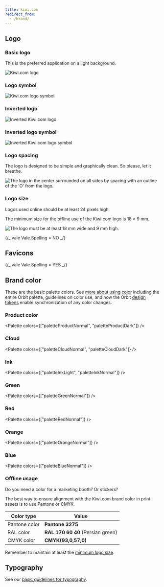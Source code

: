 ```yaml
---
title: kiwi.com
redirect_from:
  - /brand/
---
```



## Logo

### Basic logo

This is the preferred application on a light background.

![Kiwi.com logo](../../../../images/brand/logo.png)

<FancyLink
  title="Download the full basic logo as .png"
  href="/brand/logo.png"
  icon="download"
  download
/>

<FancyLink
  title="Download the full basic logo as .pdf"
  href="/brand/logo.pdf"
  icon="download"
  download
/>

<FancyLink
  title="Download the full basic logo as .svg"
  href="/brand/logo.svg"
  icon="download"
  download
/>

<FancyLink
  title="Download the full basic logo as .eps"
  href="/brand/logo.eps"
  icon="download"
  download
/>

### Logo symbol

![Kiwi.com logo symbol](../../../../images/brand/logo-symbol.png)

<FancyLink
  title="Download the logo symbol as .png"
  href="/brand/logo-symbol.png"
  icon="download"
  download
/>

<FancyLink
  title="Download the logo symbol as .pdf"
  href="/brand/logo-symbol.pdf"
  icon="download"
  download
/>

<FancyLink
  title="Download the logo symbol as .svg"
  href="/brand/logo-symbol.svg"
  icon="download"
  download
/>

<FancyLink
  title="Download the logo symbol as .eps"
  href="/brand/logo-symbol.eps"
  icon="download"
  download
/>

### Inverted logo

![Inverted Kiwi.com logo](../../../../images/brand/logo-inverted.png)

<FancyLink
  title="Download the inverted logo as .png"
  href="/brand/logo-inverted.png"
  icon="download"
  download
/>

<FancyLink
  title="Download the inverted logo as .pdf"
  href="/brand/logo-inverted.pdf"
  icon="download"
  download
/>

<FancyLink
  title="Download the inverted logo as .svg"
  href="/brand/logo-inverted.svg"
  icon="download"
  download
/>

<FancyLink
  title="Download the inverted logo as .eps"
  href="/brand/logo-inverted.eps"
  icon="download"
  download
/>

### Inverted logo symbol

![Inverted Kiwi.com logo symbol](../../../../images/brand/logo-symbol-inverted.png)

<FancyLink
  title="Download the inverted logo symbol as .png"
  href="/brand/logo-symbol-inverted.png"
  icon="download"
  download
/>

<FancyLink
  title="Download the inverted logo symbol as .pdf"
  href="/brand/logo-symbol-inverted.pdf"
  icon="download"
  download
/>

<FancyLink
  title="Download the inverted logo symbol as .svg"
  href="/brand/logo-symbol-inverted.svg"
  icon="download"
  download
/>

<FancyLink
  title="Download the inverted logo symbol as .eps"
  href="/brand/logo-symbol-inverted.eps"
  icon="download"
  download
/>

### Logo spacing

The logo is designed to be simple and graphically clean. So please, let
it breathe.

![The logo in the center surrounded on all sides by spacing with an outline of the 'O' from the logo.](../../../../images/brand/Logo-space.png "The minimum required empty space around the Kiwi.com logo is equal to the O in the logo.")

### Logo size

Logos used online should be at least 24 pixels high.

The minimum size for the offline use of the Kiwi.com logo is 18 × 9 mm.

![The logo must be at least 18 mm wide and 9 mm high.](../../../../images/brand/logo-size.png)

{/_ vale Vale.Spelling = NO _/}

## Favicons

<FancyLink
  title="Download the Kiwi.com favicons"
  href="/brand/favicons.zip"
  icon="download"
  download
/>

{/_ vale Vale.Spelling = YES _/}

## Brand color

These are the basic palette colors.
See [more about using color](/foundation/color/)
including the entire Orbit palette, guidelines on color use,
and how the Orbit [design tokens](/foundation/design-tokens/)
enable synchronization of any color changes.

### Product color

<Palette colors={["paletteProductNormal", "paletteProductDark"]} />

### Cloud

<Palette colors={["paletteCloudNormal", "paletteCloudDark"]} />

### Ink

<Palette colors={["paletteInkLight", "paletteInkNormal"]} />

### Green

<Palette colors={["paletteGreenNormal"]} />

### Red

<Palette colors={["paletteRedNormal"]} />

### Orange

<Palette colors={["paletteOrangeNormal"]} />

### Blue

<Palette colors={["paletteBlueNormal"]} />

### Offline usage

Do you need a color for a marketing booth? Or stickers?

The best way to ensure alignment with the Kiwi.com brand color in print assets
is to use Pantone or CMYK.

| Color type    | Value                             |
| ------------- | --------------------------------- |
| Pantone color | **Pantone 3275**                  |
| RAL color     | **RAL 170 60 40** (Persian green) |
| CMYK color    | **CMYK(93,0,57,0)**               |

Remember to maintain at least the [minimum logo size](#logo-size).

## Typography

See our [basic guidelines for typography](/foundation/typography/).
